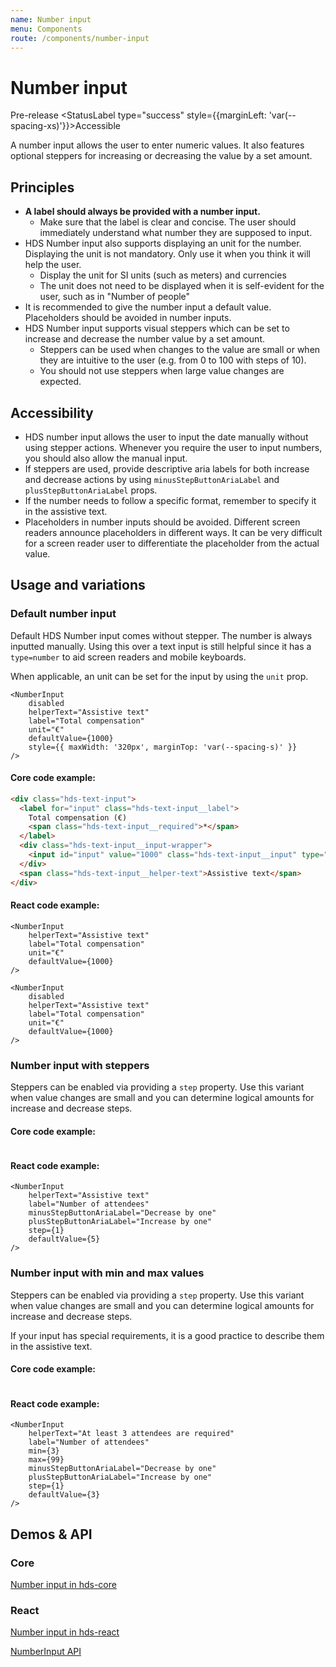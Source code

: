 ```yaml
---
name: Number input
menu: Components
route: /components/number-input
---
```




# Number input

<StatusLabel type="alert">Pre-release</StatusLabel>
<StatusLabel type="success" style={{marginLeft: 'var(--spacing-xs)'}}>Accessible</StatusLabel>

<LargeParagraph>
  A number input allows the user to enter numeric values. It also features optional steppers for increasing or decreasing the value by a set amount.
</LargeParagraph>

## Principles
- **A label should always be provided with a number input.**
    - Make sure that the label is clear and concise. The user should immediately understand what number they are supposed to input.
- HDS Number input also supports displaying an unit for the number. Displaying the unit is not mandatory. Only use it when you think it will help the user.
    - Display the unit for SI units (such as meters) and currencies
    - The unit does not need to be displayed when it is self-evident for the user, such as in "Number of people"
- It is recommended to give the number input a default value. Placeholders should be avoided in number inputs.
- HDS Number input supports visual steppers which can be set to increase and decrease the number value by a set amount.
    - Steppers can be used when changes to the value are small or when they are intuitive to the user (e.g. from 0 to 100 with steps of 10).
    - You should not use steppers when large value changes are expected.

## Accessibility
- HDS number input allows the user to input the date manually without using stepper actions. Whenever you require the user to input numbers, you should also allow the manual input.
- If steppers are used, provide descriptive aria labels for both increase and decrease actions by using `minusStepButtonAriaLabel` and `plusStepButtonAriaLabel` props.
- If the number needs to follow a specific format, remember to specify it in the assistive text.
- Placeholders in number inputs should be avoided. Different screen readers announce placeholders in different ways. It can be very difficult for a screen reader user to differentiate the placeholder from the actual value.

## Usage and variations

### Default number input
Default HDS Number input comes without stepper. The number is always inputted manually. Using this over a text input is still helpful since it has a `type=number` to aid screen readers and mobile keyboards.

When applicable, an unit can be set for the input by using the `unit` prop.

<Playground>
    <NumberInput
        helperText="Assistive text"
        label="Total compensation"
        unit="€"
        defaultValue={1000}
        style={{ maxWidth: '320px' }}
    />

    <NumberInput
        disabled
        helperText="Assistive text"
        label="Total compensation"
        unit="€"
        defaultValue={1000}
        style={{ maxWidth: '320px', marginTop: 'var(--spacing-s)' }}
    />
</Playground>


#### Core code example:
```html
<div class="hds-text-input">
  <label for="input" class="hds-text-input__label">
    Total compensation (€)
    <span class="hds-text-input__required">*</span>
  </label>
  <div class="hds-text-input__input-wrapper">
    <input id="input" value="1000" class="hds-text-input__input" type="number" placeholder="Placeholder" required />
  </div>
  <span class="hds-text-input__helper-text">Assistive text</span>
</div>
```

#### React code example:
```tsx
<NumberInput
    helperText="Assistive text"
    label="Total compensation"
    unit="€"
    defaultValue={1000}
/>

<NumberInput
    disabled
    helperText="Assistive text"
    label="Total compensation"
    unit="€"
    defaultValue={1000}
/>
```

### Number input with steppers
Steppers can be enabled via providing a `step` property. Use this variant when value changes are small and you can determine logical amounts for increase and decrease steps.

<Playground>
    <NumberInput
        helperText="Assistive text"
        label="Number of attendees"
        minusStepButtonAriaLabel="Decrease by one"
        plusStepButtonAriaLabel="Increase by one"
        step={1}
        defaultValue={5}
        style={{ maxWidth: '320px' }}
    />
</Playground>


#### Core code example:
```html

```

#### React code example:
```tsx
<NumberInput
    helperText="Assistive text"
    label="Number of attendees"
    minusStepButtonAriaLabel="Decrease by one"
    plusStepButtonAriaLabel="Increase by one"
    step={1}
    defaultValue={5}
/>
```

### Number input with min and max values
Steppers can be enabled via providing a `step` property. Use this variant when value changes are small and you can determine logical amounts for increase and decrease steps.

If your input has special requirements, it is a good practice to describe them in the assistive text.

<Playground>
    <NumberInput
        helperText="At least 3 attendees are required"
        label="Number of attendees"
        min={3}
        max={99}
        minusStepButtonAriaLabel="Decrease by one"
        plusStepButtonAriaLabel="Increase by one"
        step={1}
        defaultValue={3}
        style={{ maxWidth: '320px' }}
    />
</Playground>


#### Core code example:
```html

```

#### React code example:
```tsx
<NumberInput
    helperText="At least 3 attendees are required"
    label="Number of attendees"
    min={3}
    max={99}
    minusStepButtonAriaLabel="Decrease by one"
    plusStepButtonAriaLabel="Increase by one"
    step={1}
    defaultValue={3}
/>
```

## Demos & API

### Core

[Number input in hds-core](/storybook/core/?path=/story/components-search-input--default)

### React

[Number input in hds-react](/storybook/react/?path=/story/components-searchinput--default)

[NumberInput API](/storybook/react/?path=/docs/components-searchinput--default)
